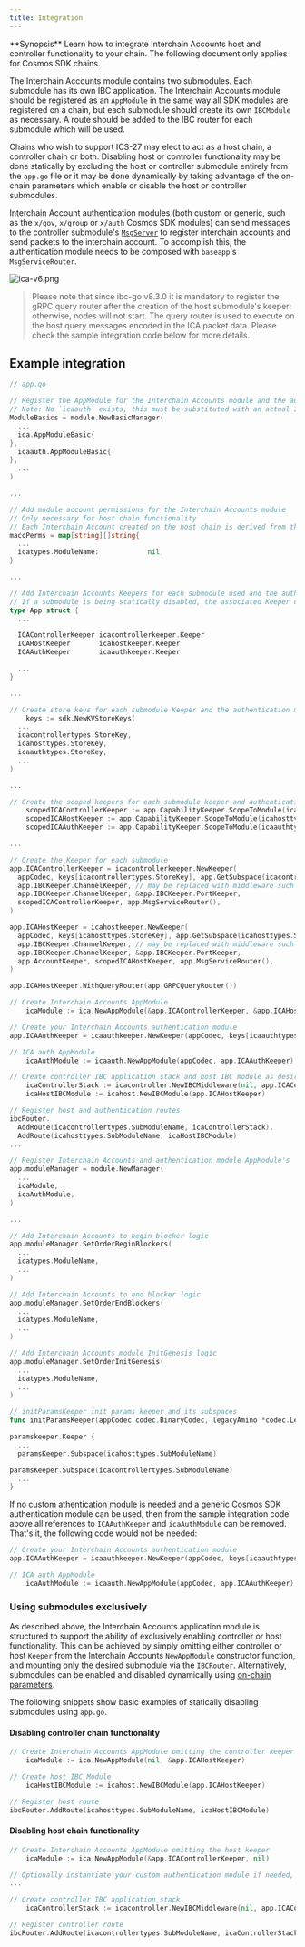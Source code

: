 ```yaml
---
title: Integration
---
```

<Note>
**Synopsis**
Learn how to integrate Interchain Accounts host and controller functionality to your chain. The following document only applies for Cosmos SDK chains.
</Note>

The Interchain Accounts module contains two submodules. Each submodule has its own IBC application. The Interchain Accounts module should be registered as an `AppModule` in the same way all SDK modules are registered on a chain, but each submodule should create its own `IBCModule` as necessary. A route should be added to the IBC router for each submodule which will be used.

Chains who wish to support ICS-27 may elect to act as a host chain, a controller chain or both. Disabling host or controller functionality may be done statically by excluding the host or controller submodule entirely from the `app.go` file or it may be done dynamically by taking advantage of the on-chain parameters which enable or disable the host or controller submodules.

Interchain Account authentication modules (both custom or generic, such as the `x/gov`, `x/group` or `x/auth` Cosmos SDK modules) can send messages to the controller submodule's [`MsgServer`](messages) to register interchain accounts and send packets to the interchain account. To accomplish this, the authentication module needs to be composed with `baseapp`'s `MsgServiceRouter`.

![ica-v6.png](../../../images/02-apps/02-interchain-accounts/images/ica-v6.png)

> Please note that since ibc-go v8.3.0 it is mandatory to register the gRPC query router after the creation of the host submodule's keeper; otherwise, nodes will not start. The query router is used to execute on the host query messages encoded in the ICA packet data. Please check the sample integration code below for more details.

## Example integration

```go expandable
// app.go

// Register the AppModule for the Interchain Accounts module and the authentication module
// Note: No `icaauth` exists, this must be substituted with an actual Interchain Accounts authentication module
ModuleBasics = module.NewBasicManager(
  ...
  ica.AppModuleBasic{
},
  icaauth.AppModuleBasic{
},
  ...
)

... 

// Add module account permissions for the Interchain Accounts module
// Only necessary for host chain functionality
// Each Interchain Account created on the host chain is derived from the module account created
maccPerms = map[string][]string{
  ...
  icatypes.ModuleName:            nil,
}

...

// Add Interchain Accounts Keepers for each submodule used and the authentication module
// If a submodule is being statically disabled, the associated Keeper does not need to be added. 
type App struct {
  ...

  ICAControllerKeeper icacontrollerkeeper.Keeper
  ICAHostKeeper       icahostkeeper.Keeper
  ICAAuthKeeper       icaauthkeeper.Keeper

  ...
}

...

// Create store keys for each submodule Keeper and the authentication module
    keys := sdk.NewKVStoreKeys(
  ...
  icacontrollertypes.StoreKey,
  icahosttypes.StoreKey,
  icaauthtypes.StoreKey,
  ...
)

... 

// Create the scoped keepers for each submodule keeper and authentication keeper
    scopedICAControllerKeeper := app.CapabilityKeeper.ScopeToModule(icacontrollertypes.SubModuleName)
    scopedICAHostKeeper := app.CapabilityKeeper.ScopeToModule(icahosttypes.SubModuleName)
    scopedICAAuthKeeper := app.CapabilityKeeper.ScopeToModule(icaauthtypes.ModuleName)

...

// Create the Keeper for each submodule
app.ICAControllerKeeper = icacontrollerkeeper.NewKeeper(
  appCodec, keys[icacontrollertypes.StoreKey], app.GetSubspace(icacontrollertypes.SubModuleName),
  app.IBCKeeper.ChannelKeeper, // may be replaced with middleware such as ics29 fee
  app.IBCKeeper.ChannelKeeper, &app.IBCKeeper.PortKeeper,
  scopedICAControllerKeeper, app.MsgServiceRouter(),
)

app.ICAHostKeeper = icahostkeeper.NewKeeper(
  appCodec, keys[icahosttypes.StoreKey], app.GetSubspace(icahosttypes.SubModuleName),
  app.IBCKeeper.ChannelKeeper, // may be replaced with middleware such as ics29 fee
  app.IBCKeeper.ChannelKeeper, &app.IBCKeeper.PortKeeper,
  app.AccountKeeper, scopedICAHostKeeper, app.MsgServiceRouter(),
)

app.ICAHostKeeper.WithQueryRouter(app.GRPCQueryRouter())

// Create Interchain Accounts AppModule
    icaModule := ica.NewAppModule(&app.ICAControllerKeeper, &app.ICAHostKeeper)

// Create your Interchain Accounts authentication module
app.ICAAuthKeeper = icaauthkeeper.NewKeeper(appCodec, keys[icaauthtypes.StoreKey], app.MsgServiceRouter())

// ICA auth AppModule
    icaAuthModule := icaauth.NewAppModule(appCodec, app.ICAAuthKeeper)

// Create controller IBC application stack and host IBC module as desired
    icaControllerStack := icacontroller.NewIBCMiddleware(nil, app.ICAControllerKeeper)
    icaHostIBCModule := icahost.NewIBCModule(app.ICAHostKeeper)

// Register host and authentication routes
ibcRouter.
  AddRoute(icacontrollertypes.SubModuleName, icaControllerStack).
  AddRoute(icahosttypes.SubModuleName, icaHostIBCModule)
...

// Register Interchain Accounts and authentication module AppModule's
app.moduleManager = module.NewManager(
  ...
  icaModule,
  icaAuthModule,
)

...

// Add Interchain Accounts to begin blocker logic
app.moduleManager.SetOrderBeginBlockers(
  ...
  icatypes.ModuleName,
  ...
)

// Add Interchain Accounts to end blocker logic
app.moduleManager.SetOrderEndBlockers(
  ...
  icatypes.ModuleName,
  ...
)

// Add Interchain Accounts module InitGenesis logic
app.moduleManager.SetOrderInitGenesis(
  ...
  icatypes.ModuleName,
  ...
)

// initParamsKeeper init params keeper and its subspaces
func initParamsKeeper(appCodec codec.BinaryCodec, legacyAmino *codec.LegacyAmino, key, tkey sdk.StoreKey)

paramskeeper.Keeper {
  ...
  paramsKeeper.Subspace(icahosttypes.SubModuleName)

paramsKeeper.Subspace(icacontrollertypes.SubModuleName)
  ...
}
```

If no custom athentication module is needed and a generic Cosmos SDK authentication module can be used, then from the sample integration code above all references to `ICAAuthKeeper` and `icaAuthModule` can be removed. That's it, the following code would not be needed:

```go
// Create your Interchain Accounts authentication module
app.ICAAuthKeeper = icaauthkeeper.NewKeeper(appCodec, keys[icaauthtypes.StoreKey], app.MsgServiceRouter())

// ICA auth AppModule
    icaAuthModule := icaauth.NewAppModule(appCodec, app.ICAAuthKeeper)
```

### Using submodules exclusively

As described above, the Interchain Accounts application module is structured to support the ability of exclusively enabling controller or host functionality.
This can be achieved by simply omitting either controller or host `Keeper` from the Interchain Accounts `NewAppModule` constructor function, and mounting only the desired submodule via the `IBCRouter`.
Alternatively, submodules can be enabled and disabled dynamically using [on-chain parameters](parameters).

The following snippets show basic examples of statically disabling submodules using `app.go`.

#### Disabling controller chain functionality

```go
// Create Interchain Accounts AppModule omitting the controller keeper
    icaModule := ica.NewAppModule(nil, &app.ICAHostKeeper)

// Create host IBC Module
    icaHostIBCModule := icahost.NewIBCModule(app.ICAHostKeeper)

// Register host route
ibcRouter.AddRoute(icahosttypes.SubModuleName, icaHostIBCModule)
```

#### Disabling host chain functionality

```go expandable
// Create Interchain Accounts AppModule omitting the host keeper
    icaModule := ica.NewAppModule(&app.ICAControllerKeeper, nil)

// Optionally instantiate your custom authentication module if needed, or not otherwise
...

// Create controller IBC application stack
    icaControllerStack := icacontroller.NewIBCMiddleware(nil, app.ICAControllerKeeper)

// Register controller route
ibcRouter.AddRoute(icacontrollertypes.SubModuleName, icaControllerStack)
```
